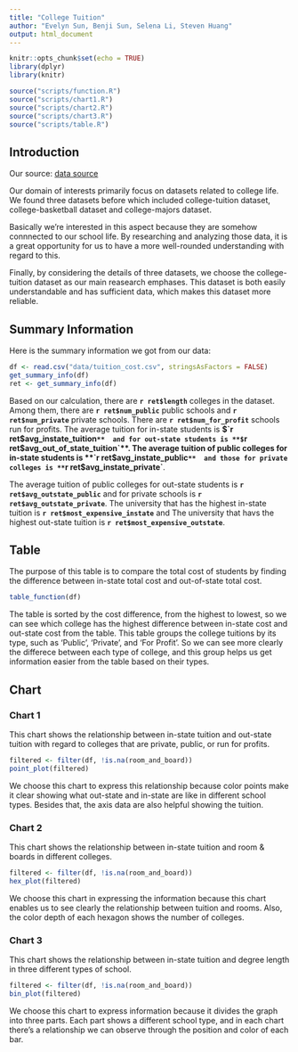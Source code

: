 ```yaml
---
title: "College Tuition"
author: "Evelyn Sun, Benji Sun, Selena Li, Steven Huang"
output: html_document
---
```


```r
knitr::opts_chunk$set(echo = TRUE)
library(dplyr)
library(knitr)

source("scripts/function.R")
source("scripts/chart1.R")
source("scripts/chart2.R")
source("scripts/chart3.R")
source("scripts/table.R")
```

## Introduction
Our source: 
[data source](https://www.kaggle.com/jessemostipak/college-tuition-diversity-and-pay)<br>

Our domain of interests primarily focus on datasets related to college life. We found three datasets before which included college-tuition dataset, college-basketball dataset and college-majors dataset. 

Basically we're interested in this aspect because they are somehow connnected to our school life. By researching and analyzing those data, it is a great opportunity for us to have a more well-rounded understanding with regard to this. 

Finally, by considering the details of three datasets, we choose the college-tuition dataset as our main reasearch emphases. This dataset is both easily understandable and has sufficient data, which makes this dataset more reliable.  


## Summary Information
Here is the summary information we got from our data: 
```r
df <- read.csv("data/tuition_cost.csv", stringsAsFactors = FALSE)
get_summary_info(df)
ret <- get_summary_info(df)
```
Based on our calculation, there are **`r ret$length`** colleges in the dataset. Among them, there are **`r ret$num_public`** public schools and **`r ret$num_private`** private schools. There are **`r ret$num_for_profit`** schools run for profits. The average tuition for in-state students is **$`r ret$avg_instate_tuition`**  and for out-state students is **$`r ret$avg_out_of_state_tuition`**. The average tuition of public colleges for in-state students is **`r ret$avg_instate_public`**  and those for private colleges is **`r ret$avg_instate_private`**. 

The average tuition of public colleges for out-state students is 
 **`r ret$avg_outstate_public`**  and for private schools is **`r ret$avg_outstate_private`**. The university that has the highest in-state tuition is **`r ret$most_expensive_instate`** and The university that havs the highest out-state tuition is **`r ret$most_expensive_outstate`**. 


## Table
The purpose of this table is to compare the total cost of students by
finding the difference between in-state total cost and out-of-state total cost. 

```r
table_function(df)
```

The table is sorted by the cost difference, from the highest to lowest, so we can see which college has the highest difference between in-state cost
and out-state cost from the table. This table groups the college tuitions by its type, such as 'Public', 'Private', and 'For Profit'. So we can see more clearly the differece between each type of college, and this group helps us get information easier from the table based on their types. 

## Chart

### Chart 1
This chart shows the relationship between in-state tuition and out-state tuition with regard to colleges that are private, public, or run for profits. 

```r
filtered <- filter(df, !is.na(room_and_board))
point_plot(filtered)
```

We choose this chart to express this relationship because color points make it clear showing what out-state and in-state are like in different school types. Besides that, the axis data are also helpful showing the tuition. 

### Chart 2 
This chart shows the relationship between in-state tuition and room & boards in different colleges.

```r
filtered <- filter(df, !is.na(room_and_board))
hex_plot(filtered)
```

We choose this chart in expressing the information because this chart enables us to see clearly the relationship between tuition and rooms. Also, the color depth of each hexagon shows the number of colleges. 

### Chart 3
This chart shows the relationship between in-state tuition and degree length in three different types of school. 
```r
filtered <- filter(df, !is.na(room_and_board))
bin_plot(filtered)
```

We choose this chart to express information because it divides the graph into three parts. Each part shows a different school type, and in each chart there's a relationship we can observe through the position and color of each bar. 
